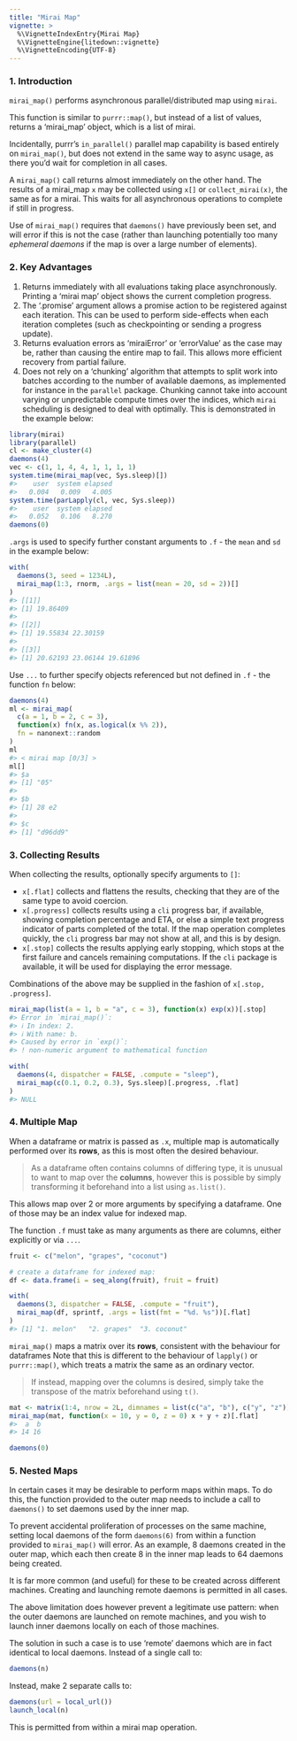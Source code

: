 ```yaml
---
title: "Mirai Map"
vignette: >
  %\VignetteIndexEntry{Mirai Map}
  %\VignetteEngine{litedown::vignette}
  %\VignetteEncoding{UTF-8}
---
```




### 1. Introduction

`mirai_map()` performs asynchronous parallel/distributed map using `mirai`.

This function is similar to `purrr::map()`, but instead of a list of values, returns a 'mirai_map' object, which is a list of mirai.

Incidentally, purrr's `in_parallel()` parallel map capability is based entirely on `mirai_map()`, but does not extend in the same way to async usage, as there you'd wait for completion in all cases.

A `mirai_map()` call returns almost immediately on the other hand.
The results of a mirai_map `x` may be collected using `x[]` or `collect_mirai(x)`, the same as for a mirai.
This waits for all asynchronous operations to complete if still in progress.

Use of `mirai_map()` requires that `daemons()` have previously been set, and will error if this is not the case (rather than launching potentially too many *ephemeral daemons* if the map is over a large number of elements).

### 2. Key Advantages

1. Returns immediately with all evaluations taking place asynchronously. Printing a 'mirai map' object shows the current completion progress.
1. The '.promise' argument allows a promise action to be registered against each iteration. This can be used to perform side-effects when each iteration completes (such as checkpointing or sending a progress update).
1. Returns evaluation errors as 'miraiError' or 'errorValue' as the case may be, rather than causing the entire map to fail. This allows more efficient recovery from partial failure.
1. Does not rely on a 'chunking' algorithm that attempts to split work into batches according to the number of available daemons, as implemented for instance in the `parallel` package. 
Chunking cannot take into account varying or unpredictable compute times over the indices, which `mirai` scheduling is designed to deal with optimally. This is demonstrated in the example below:

``` r
library(mirai)
library(parallel)
cl <- make_cluster(4)
daemons(4)
vec <- c(1, 1, 4, 4, 1, 1, 1, 1)
system.time(mirai_map(vec, Sys.sleep)[])
#>    user  system elapsed 
#>   0.004   0.009   4.005
system.time(parLapply(cl, vec, Sys.sleep))
#>    user  system elapsed 
#>   0.052   0.106   8.270
daemons(0)
```
`.args` is used to specify further constant arguments to `.f` - the `mean` and `sd` in the example below:

``` r
with(
  daemons(3, seed = 1234L),
  mirai_map(1:3, rnorm, .args = list(mean = 20, sd = 2))[]
)
#> [[1]]
#> [1] 19.86409
#> 
#> [[2]]
#> [1] 19.55834 22.30159
#> 
#> [[3]]
#> [1] 20.62193 23.06144 19.61896
```
Use `...` to further specify objects referenced but not defined in `.f` - the function `fn` below:

``` r
daemons(4)
ml <- mirai_map(
  c(a = 1, b = 2, c = 3),
  function(x) fn(x, as.logical(x %% 2)),
  fn = nanonext::random
)
ml
#> < mirai map [0/3] >
ml[]
#> $a
#> [1] "05"
#> 
#> $b
#> [1] 28 e2
#> 
#> $c
#> [1] "d96dd9"
```

### 3. Collecting Results

When collecting the results, optionally specify arguments to `[]`:

- `x[.flat]` collects and flattens the results, checking that they are of the same type to avoid coercion.
- `x[.progress]` collects results using a `cli` progress bar, if available, showing completion percentage and ETA, or else a simple text progress indicator of parts completed of the total. If the map operation completes quickly, the `cli` progress bar may not show at all, and this is by design.
- `x[.stop]` collects the results applying early stopping, which stops at the first failure and cancels remaining computations. If the `cli` package is available, it will be used for displaying the error message.

Combinations of the above may be supplied in the fashion of `x[.stop, .progress]`.

``` r
mirai_map(list(a = 1, b = "a", c = 3), function(x) exp(x))[.stop]
#> Error in `mirai_map()`:
#> ℹ In index: 2.
#> ℹ With name: b.
#> Caused by error in `exp()`:
#> ! non-numeric argument to mathematical function

with(
  daemons(4, dispatcher = FALSE, .compute = "sleep"),
  mirai_map(c(0.1, 0.2, 0.3), Sys.sleep)[.progress, .flat]
)
#> NULL
```

### 4. Multiple Map

When a dataframe or matrix is passed as `.x`, multiple map is automatically performed over its **rows**, as this is most often the desired behaviour.

> As a dataframe often contains columns of differing type, it is unusual to want to map over the **columns**, however this is possible by simply transforming it beforehand into a list using `as.list()`.

This allows map over 2 or more arguments by specifying a dataframe.
One of those may be an index value for indexed map.

The function `.f` must take as many arguments as there are columns, either explicitly or via `...`.


``` r
fruit <- c("melon", "grapes", "coconut")

# create a dataframe for indexed map:
df <- data.frame(i = seq_along(fruit), fruit = fruit)

with(
  daemons(3, dispatcher = FALSE, .compute = "fruit"),
  mirai_map(df, sprintf, .args = list(fmt = "%d. %s"))[.flat]
)
#> [1] "1. melon"   "2. grapes"  "3. coconut"
```

`mirai_map()` maps a matrix over its **rows**, consistent with the behaviour for dataframes
Note that this is different to the behaviour of `lapply()` or `purrr::map()`, which treats a matrix the same as an ordinary vector.

> If instead, mapping over the columns is desired, simply take the transpose of the matrix beforehand using `t()`.


``` r
mat <- matrix(1:4, nrow = 2L, dimnames = list(c("a", "b"), c("y", "z")))
mirai_map(mat, function(x = 10, y = 0, z = 0) x + y + z)[.flat]
#>  a  b 
#> 14 16

daemons(0)
```

### 5. Nested Maps

In certain cases it may be desirable to perform maps within maps. To do this, the function provided to the outer map needs to include a call to `daemons()` to set daemons used by the inner map.

To prevent accidental proliferation of processes on the same machine, setting local daemons of the form `daemons(6)` from within a function provided to `mirai_map()` will error. As an example, 8 daemons created in the outer map, which each then create 8 in the inner map leads to 64 daemons being created.

It is far more common (and useful) for these to be created across different machines. Creating and launching remote daemons is permitted in all cases.

The above limitation does however prevent a legitimate use pattern: when the outer daemons are launched on remote machines, and you wish to launch inner daemons locally on each of those machines.

The solution in such a case is to use 'remote' daemons which are in fact identical to local daemons.
Instead of a single call to:
```r
daemons(n)
```
Instead, make 2 separate calls to:
```r
⁠daemons(url = local_url())
launch_local(n)
```
This is permitted from within a mirai map operation.
